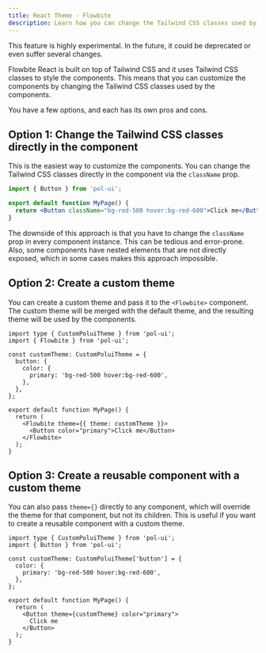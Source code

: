 ```yaml
---
title: React Theme - Flowbite
description: Learn how you can change the Tailwind CSS classes used by the components in Flowbite React
---
```



<Alert color="warning" icon={HiInformationCircle} className="mb-6">
  This feature is highly experimental. In the future, it could be deprecated or even suffer several changes.
</Alert>

Flowbite React is built on top of Tailwind CSS and it uses Tailwind CSS classes to style the components. This means that you can customize the components by changing the Tailwind CSS classes used by the components.

You have a few options, and each has its own pros and cons.

## Option 1: Change the Tailwind CSS classes directly in the component

This is the easiest way to customize the components. You can change the Tailwind CSS classes directly in the component via the `className` prop.

```jsx
import { Button } from 'pol-ui';

export default function MyPage() {
  return <Button className="bg-red-500 hover:bg-red-600">Click me</Button>;
}
```

The downside of this approach is that you have to change the `className` prop in every component instance. This can be tedious and error-prone. Also, some components have nested elements that are not directly exposed, which in some cases makes this approach impossible.

## Option 2: Create a custom theme

You can create a custom theme and pass it to the `<Flowbite>` component. The custom theme will be merged with the default theme, and the resulting theme will be used by the components.

```tsx
import type { CustomPoluiTheme } from 'pol-ui';
import { Flowbite } from 'pol-ui';

const customTheme: CustomPoluiTheme = {
  button: {
    color: {
      primary: 'bg-red-500 hover:bg-red-600',
    },
  },
};

export default function MyPage() {
  return (
    <Flowbite theme={{ theme: customTheme }}>
      <Button color="primary">Click me</Button>
    </Flowbite>
  );
}
```

## Option 3: Create a reusable component with a custom theme

You can also pass `theme={}` directly to any component, which will override the theme for that component, but not its children. This is useful if you want to create a reusable component with a custom theme.

```tsx
import type { CustomPoluiTheme } from 'pol-ui';
import { Button } from 'pol-ui';

const customTheme: CustomPoluiTheme['button'] = {
  color: {
    primary: 'bg-red-500 hover:bg-red-600',
  },
};

export default function MyPage() {
  return (
    <Button theme={customTheme} color="primary">
      Click me
    </Button>
  );
}
```
